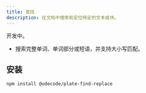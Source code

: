 ```yaml
---
title: 查找
description: 在文档中搜索和定位特定的文本或块。
---
```


<Callout>

开发中。

</Callout>

- 搜索完整单词、单词部分或短语，并支持大小写匹配。

[//]: # '- 使用搜索输入进行查找和替换操作。'

<PackageInfo>

## 安装

```bash
npm install @udecode/plate-find-replace
```

</PackageInfo>